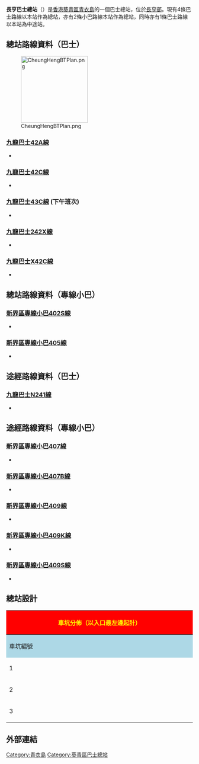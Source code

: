 {{Infobox HK Bus terminus
| image = CheungHangBusTerminus2016.jpg
| name = 長亨巴士總站
| engname = Cheung Hang Bus Terminus
| district = [[葵青區|葵青區]]
| area = 九巴 <br /> - 長亨/長宏
| street = 寮肚路 
| opendate = 1990年
| terminate = [[九巴|九巴]]<br>[[九龍巴士42A線|42A]]、[[九龍巴士42C線|42C]]、[[九龍巴士43C線|43C]] (下午班次)、[[九龍巴士242X線|242X]]、[[九龍巴士X42C線|X42C]]<br>[[香港小巴|專線小巴]]<br>402S 、405
| via = 九巴<br>[[九龍巴士N241線|N241]]
| feeder = 
| nearbystreets = 寮肚路
| nearbysights = [[長宏邨|長宏邨]]、[[長亨邨|長亨邨]]、[[曉峰園|曉峰園]]
| notes =
| alternative = 
| bgcolor = green
| fontcolor = white 
}}

'''長亨巴士總站'''（{{lang-en|'''Cheung Hang Bus Terminus'''}}）是[[香港|香港]][[葵青區|葵青區]][[青衣島|青衣島]]的一個巴士總站，位於[[長亨邨|長亨邨]]。現有4條巴士路線以本站作為總站，亦有2條小巴路線本站作為總站，同時亦有1條巴士路線以本站為中途站。

==總站路線資料（巴士）==
[[File:CheungHengBTPlan.png|180px]]
===[[九龍巴士42A線|九龍巴士42A線]]===
*{{HK Bus Route KLNT|42A|inline}}

===[[九龍巴士42C線|九龍巴士42C線]]===
*{{HK Bus Route KLNT|42C|inline}}

===[[九龍巴士43C線|九龍巴士43C線]] (下午班次) === 
*{{HK Bus Route KLNT|43C|afternoon}}

===[[九龍巴士242X線|九龍巴士242X線]]===
*{{HK Bus Route KLNT|242X|inline}}

===[[九龍巴士X42C線|九龍巴士X42C線]]===
*{{HK Bus Route KLNT|X42C|inline}}

==總站路線資料（專線小巴）==
===[[新界區專線小巴402S線|新界區專線小巴402S線]]===
*{{HK MiniBus Route NT Show:402S|format=inline}}

===[[新界區專線小巴405線|新界區專線小巴405線]]===
*{{HK MiniBus Route NT Show:405|format=inline}}

==途經路線資料（巴士） ==
===[[九龍巴士N241線|九龍巴士N241線]]===
*{{HK Bus Route KLNT|N241|inline}}

==途經路線資料（專線小巴） ==
===[[新界區專線小巴407線|新界區專線小巴407線]]===
*{{HK MiniBus Route NT Show:407|format=inline}}

===[[新界區專線小巴407B線|新界區專線小巴407B線]]===
*{{HK MiniBus Route NT Show:407B|format=inline}}

===[[新界區專線小巴409線|新界區專線小巴409線]]===
*{{HK MiniBus Route NT Show:409|format=inline}}

===[[新界區專線小巴409K線|新界區專線小巴409K線]]===
*{{HK MiniBus Route NT Show:409K|format=inline}}

===[[新界區專線小巴409S線|新界區專線小巴409S線]]===
*{{HK MiniBus Route NT Show:409S|format=inline}}

==總站設計==
{|class="wikitable" style="width:100%; text-align:center"
|-
!colspan="3" style="background:red; color:yellow; font-size:16px"|'''車坑分佈（以入口最左邊起計）'''
|-
!style="background:lightblue;" width="10%"|車坑編號
!style="background:lightblue;" width="25%"|車坑數目
!style="background:lightblue;" width="65%"|路線
|-
|1||單坑通道||九巴42A線
|-
|2||單坑通道||九巴43C、242X、N241線
|-
|3||雙坑通道||九巴42C、X42C線
|}

==外部連結==

{{香港葵青區巴士總站列表}}

[[Category:青衣島|Category:青衣島]]
[[Category:葵青區巴士總站|Category:葵青區巴士總站]]